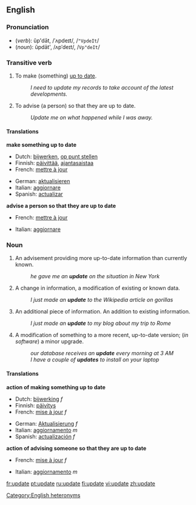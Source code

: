 ==English==
===Pronunciation===
*(''verb''): ŭp'dāt, /ˈʌpdeɪt/, /<tt>"VpdeIt</tt>/
*(''noun''): ŭpdāt', /ʌpˈdeɪt/, /<tt>Vp"deIt</tt>/
[[Category:English heteronyms]]

===Transitive verb===
{{en-infl-reg-other-e|updat|e||}}

#To make (something) [[up to date]].
#:''I need to update my records to take account of the latest developments.''
#To advise (a person) so that they are up to date.
#:''Update me on what happened while I was away.''

====Translations====
'''make something up to date'''
{{top}}
*Dutch: [[bijwerken]], [[op punt stellen]]
*Finnish: [[päivittää]], [[ajantasaistaa]]
*French: [[mettre à jour]]
{{mid}}
*German: [[aktualisieren]]
*Italian: [[aggiornare]]
*Spanish: [[actualizar]]
{{bottom}}

'''advise a person so that they are up to date'''
{{top}}
*French: [[mettre à jour]]
{{mid}}
*Italian: [[aggiornare]]
{{bottom}}

===Noun===
{{en-noun-reg}}

# An advisement providing more up-to-date information than currently known.
#: ''he gave me an '''update''' on the situation in New York''
# A change in information, a modification of existing or known data.
#: ''I just made an '''update''' to the Wikipedia article on gorillas''
# An additional piece of information.  An addition to existing information.
#: ''I just made an '''update''' to my blog about my trip to Rome''
# A modification of something to a more recent, up-to-date version; (''in software'') a minor upgrade.
#: ''our database receives an '''update''' every morning at 3 AM''
#: ''I have a couple of '''updates''' to install on your laptop''


====Translations====
'''action of making something up to date'''
{{top}}
*Dutch: [[bijwerking]] ''f''
*Finnish: [[päivitys]]
*French: [[mise à jour]] ''f''
{{mid}}
*German: [[Aktualisierung]] ''f''
*Italian: [[aggiornamento]] ''m''
*Spanish: [[actualización]] ''f''
{{bottom}}

'''action of advising someone so that they are up to date'''
{{top}}
*French: [[mise à jour]] ''f''
{{mid}}
*Italian: [[aggiornamento]] ''m''
{{bottom}}

[[fr:update]]
[[pt:update]]
[[ru:update]]
[[fi:update]]
[[vi:update]]
[[zh:update]]